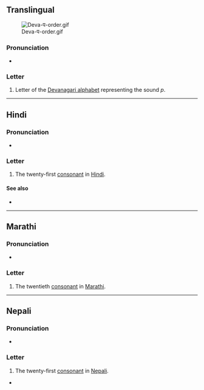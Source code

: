 {{also|ष|ण|पे}}
{{character info}}
==Translingual==
[[File:Deva-प-order.gif|thumb]]

===Pronunciation===
* {{IPA|mul|/pə/}}

===Letter===
{{mul-Deva|pa}}

# Letter of the [[Devanagari alphabet]] representing the sound ''p''.

----

==Hindi==

===Pronunciation===
* {{hi-IPA|प.}}

===Letter===
{{head|hi|letter}}

# The twenty-first [[consonant]] in [[Hindi]].

====See also====
* {{list:Devanagari script letters/hi}}

----

==Marathi==

===Pronunciation===
* {{IPA|mr|/pə/}}

===Letter===
{{head|mr|letter}}

# The twentieth [[consonant]] in [[Marathi]].

----

==Nepali==

===Pronunciation===
* {{ne-IPA}}

===Letter===
{{head|ne|letter}}

# The twenty-first [[consonant]] in [[Nepali]].

*